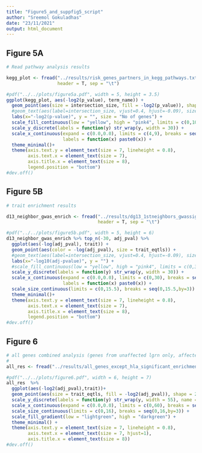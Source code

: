 ```yaml
---
title: "Figure5_and_suppfig5_script"
author: "Sreemol Gokuladhas"
date: "23/11/2021"
output: html_document
---
```


## Figure 5A
```r

# Read pathway analysis results

kegg_plot <- fread("../results/risk_genes_partners_in_kegg_pathways.txt",
                   header = T, sep = "\t")

#pdf("../../plots/figure5a.pdf", width = 5, height = 3.5)
ggplot(kegg_plot, aes(-log2(p_value), term_name)) +
  geom_point(aes(size = intersection_size, fill = -log2(p_value)), shape = 21, stroke = 0.1) +
  #geom_text(aes(label=intersection_size, vjust=0.4, hjust=-0.09), size = 2) +
  labs(x="-log2(p-value)", y = "", size = "No of genes") +
  scale_fill_continuous(low = "yellow", high = "pink4", limits = c(0,10), breaks = seq(0,10, by = 2)) +
  scale_y_discrete(labels = function(y) str_wrap(y, width = 30)) +
  scale_x_continuous(expand = c(0.0,0.0), limits = c(4,9), breaks = seq(4,9,by=1),
                     labels = function(x) paste0(x)) +
  theme_minimal()+
  theme(axis.text.y = element_text(size = 7, lineheight = 0.8),
        axis.text.x = element_text(size = 7),
        axis.title.x = element_text(size = 8),
        legend.position = "bottom")
#dev.off()

```

## Figure 5B
```r
# trait enrichment results

d13_neighbor_gwas_enrich <- fread("../results/dg13_1stneighbors_gwassignificant_enrichment.txt", 
                                  header = T, sep = "\t")

#pdf("../../plots/figure5b.pdf", width = 5, height = 6)
d13_neighbor_gwas_enrich %>% top_n(-30, adj_pval) %>% 
  ggplot(aes(-log(adj_pval), trait)) +
  geom_point(aes(color = -log(adj_pval), size = trait_eqtls)) +
  #geom_text(aes(label=intersection_size, vjust=0.4, hjust=-0.09), size = 2.2) +
  labs(x="-log10(adj-pvalue)", y = "") +
  #scale_fill_continuous(low = "yellow", high = "pink4", limits = c(0,3), breaks = seq(0,3, by = 1)) +
  scale_y_discrete(labels = function(y) str_wrap(y, width = 30)) +
  scale_x_continuous(expand = c(0.0,0.0), limits = c(0,30), breaks = seq(0,30,by=10),
                     labels = function(x) paste0(x)) +
  scale_size_continuous(limits = c(0,15.5), breaks = seq(0,15.5,by=3)) +
  theme_minimal()+
  theme(axis.text.y = element_text(size = 7, lineheight = 0.8),
        axis.text.x = element_text(size = 7),
        axis.title.x = element_text(size = 8),
        legend.position = "bottom")
#dev.off()
```

## Figure 6
```r
# all genes combined analysis (genes from unaffected lgrn only, affected lgrn only and shared except HLA)
# 
all_res <- fread("../results/all_genes_except_hla_significant_enrichment.txt", header = T, sep = "\t")

#pdf("../../plots/figure6.pdf", width = 6, height = 7)
all_res  %>% 
  ggplot(aes(-log2(adj_pval),trait))+
  geom_point(aes(size = trait_eqtls, fill = -log2(adj_pval)), shape = 21, stroke = 0.1)+
  scale_y_discrete(labels = function(y) str_wrap(y, width = 55), name = "GWAS traits") +
  scale_x_continuous(expand = c(0.0,0.0), limits = c(0,60), breaks = seq(0,60,by=10)) +
  scale_size_continuous(limits = c(0,16), breaks = seq(0,16,by=3)) +
  scale_fill_gradient(low = "lightgreen", high = "darkgreen") +
  theme_minimal() +
  theme(axis.text.y = element_text(size = 7, lineheight = 0.8),
        axis.text.x = element_text(size = 7, hjust=1),
        axis.title.x = element_text(size = 8))
#dev.off()
```

